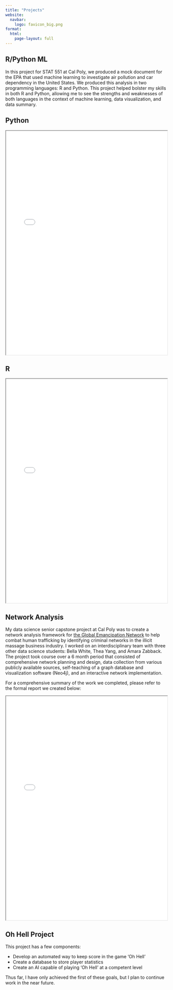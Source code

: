 ```yaml
---
title: "Projects"
website:
  navbar:
    logo: favicon_big.png
format:
  html: 
    page-layout: full
---
```


::: panel-tabset
## R/Python ML

In this project for STAT 551 at Cal Poly, we produced a mock document for the EPA that used machine learning to investigate air pollution and car dependency in the United States. We produced this analysis in two programming languages: R and Python. This project helped bolster my skills in both R and Python, allowing me to see the strengths and weaknesses of both languages in the context of machine learning, data visualization, and data summary.

::: panel-tabset
## Python

```{=html}
<iframe width="100%" height="700" src="project_files/FinalReport_py.html" title="Python File"></iframe>
```
## R

```{=html}
<iframe width="100%" height="700" src="project_files/FinalReport_r.html" title="R File"></iframe>
```
:::

## Network Analysis

My data science senior capstone project at Cal Poly was to create a network analysis framework for [the Global Emancipation Network]() to help combat human trafficking by identifying criminal networks in the illicit massage business industry. I worked on an interdisciplinary team with three other data science students: Bella White, Thea Yang, and Amara Zabback. The project took course over a 6 month period that consisted of comprehensive network planning and design, data collection from various publicly available sources, self-teaching of a graph database and visualization software (Neo4j), and an interactive network implementation.

For a comprehensive summary of the work we completed, please refer to the formal report we created below:

```{=html}
<iframe width="100%" height="700" src="project_files/GEN_CPDS23_Final_Report.pdf" title="GEN Final Report"></iframe>
```
## Oh Hell Project

This project has a few components:

-   Develop an automated way to keep score in the game 'Oh Hell'
-   Create a database to store player statistics
-   Create an AI capable of playing 'Oh Hell' at a competent level

Thus far, I have only achieved the first of these goals, but I plan to continue work in the near future.
:::
